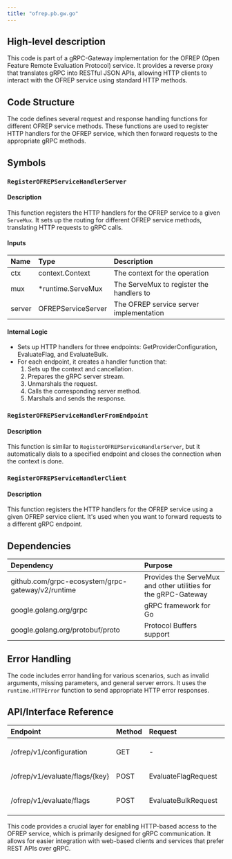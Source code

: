 ```yaml
---
title: "ofrep.pb.gw.go"
---
```


## High-level description
This code is part of a gRPC-Gateway implementation for the OFREP (Open Feature Remote Evaluation Protocol) service. It provides a reverse proxy that translates gRPC into RESTful JSON APIs, allowing HTTP clients to interact with the OFREP service using standard HTTP methods.

## Code Structure
The code defines several request and response handling functions for different OFREP service methods. These functions are used to register HTTP handlers for the OFREP service, which then forward requests to the appropriate gRPC methods.

## Symbols

### `RegisterOFREPServiceHandlerServer`
#### Description
This function registers the HTTP handlers for the OFREP service to a given `ServeMux`. It sets up the routing for different OFREP service methods, translating HTTP requests to gRPC calls.

#### Inputs
| Name | Type | Description |
|:-----|:-----|:------------|
| ctx | context.Context | The context for the operation |
| mux | *runtime.ServeMux | The ServeMux to register the handlers to |
| server | OFREPServiceServer | The OFREP service server implementation |

#### Internal Logic
- Sets up HTTP handlers for three endpoints: GetProviderConfiguration, EvaluateFlag, and EvaluateBulk.
- For each endpoint, it creates a handler function that:
  1. Sets up the context and cancellation.
  2. Prepares the gRPC server stream.
  3. Unmarshals the request.
  4. Calls the corresponding server method.
  5. Marshals and sends the response.

### `RegisterOFREPServiceHandlerFromEndpoint`
#### Description
This function is similar to `RegisterOFREPServiceHandlerServer`, but it automatically dials to a specified endpoint and closes the connection when the context is done.

### `RegisterOFREPServiceHandlerClient`
#### Description
This function registers the HTTP handlers for the OFREP service using a given OFREP service client. It's used when you want to forward requests to a different gRPC endpoint.

## Dependencies
| Dependency | Purpose |
|:-----------|:--------|
| github.com/grpc-ecosystem/grpc-gateway/v2/runtime | Provides the ServeMux and other utilities for the gRPC-Gateway |
| google.golang.org/grpc | gRPC framework for Go |
| google.golang.org/protobuf/proto | Protocol Buffers support |

## Error Handling
The code includes error handling for various scenarios, such as invalid arguments, missing parameters, and general server errors. It uses the `runtime.HTTPError` function to send appropriate HTTP error responses.

## API/Interface Reference
| Endpoint | Method | Request | Response | Description |
|:---------|:-------|:--------|:---------|:------------|
| /ofrep/v1/configuration | GET | - | GetProviderConfigurationResponse | Get OFREP provider configuration |
| /ofrep/v1/evaluate/flags/{key} | POST | EvaluateFlagRequest | EvaluatedFlag | Evaluate a single flag |
| /ofrep/v1/evaluate/flags | POST | EvaluateBulkRequest | BulkEvaluationResponse | Evaluate multiple flags in bulk |

This code provides a crucial layer for enabling HTTP-based access to the OFREP service, which is primarily designed for gRPC communication. It allows for easier integration with web-based clients and services that prefer REST APIs over gRPC.